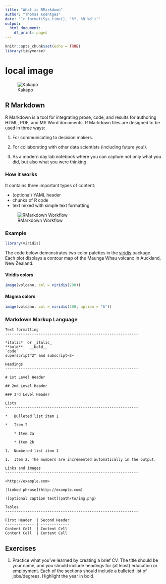 ```yaml
---
title: "What is RMarkdown"
author: "Thomas Koentges"
date: "`r format(Sys.time(), '%Y, %B %d')`"
output:
  html_document:
    df_print: paged
---
```


```r
knitr::opts_chunk$set(echo = TRUE)
library(tidyverse)
```

# local image

![Kakapo](image/1600px-Kakapo_Sirocco_1.jpg)

## R Markdown

R Markdown is a tool for integrating prose, code, and results for authoring HTML, PDF, and MS Word documents. R Markdown files are designed to be used in three ways:

1. For communicating to decision makers.

2. For collaborating with other data scientists (including future you!).

3. As a modern day lab notebook where you can capture not only what you did, but also what you were thinking.

### How it works

It contains three important types of content:

- (optional) YAML header
- chunks of R code
- text mixed with simple text formatting

![RMarkdown Workflow](https://d33wubrfki0l68.cloudfront.net/61d189fd9cdf955058415d3e1b28dd60e1bd7c9b/9791d/images/rmarkdownflow.png)

### Example

```r
library(viridis)
```

The code below demonstrates two color palettes in the [viridis](https://github.com/sjmgarnier/viridis) package. Each plot displays a contour map of the Maunga Whau volcano in Auckland, New Zealand.

#### Viridis colors

```r
image(volcano, col = viridis(200))
```

#### Magma colors

```r
image(volcano, col = viridis(200, option = "A"))
```

### Markdown Markup Language

```
Text formatting 
------------------------------------------------------------

*italic*  or _italic_
**bold**   __bold__
`code`
superscript^2^ and subscript~2~

Headings
------------------------------------------------------------

# 1st Level Header

## 2nd Level Header

### 3rd Level Header

Lists
------------------------------------------------------------

*   Bulleted list item 1

*   Item 2

    * Item 2a

    * Item 2b

1.  Numbered list item 1

1.  Item 2. The numbers are incremented automatically in the output.

Links and images
------------------------------------------------------------

<http://example.com>

[linked phrase](http://example.com)

![optional caption text](path/to/img.png)

Tables 
------------------------------------------------------------

First Header  | Second Header
------------- | -------------
Content Cell  | Content Cell
Content Cell  | Content Cell
```

## Exercises

1. Practice what you’ve learned by creating a brief CV. The title should be your name, and you should include headings for (at least) education or employment. Each of the sections should include a bulleted list of jobs/degrees. Highlight the year in bold.

